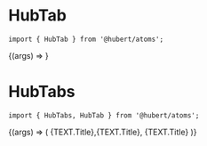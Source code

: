 
<Meta title="Design System/Atoms/HubTabs" />

# HubTab

```
import { HubTab } from '@hubert/atoms';
```

<Canvas>
  <Story name="Default" args={HubTabConfig.args} argTypes={HubTabConfig.props}>
    {(args) => <HubTab {...args} />}
  </Story>
</Canvas>

<ArgsTable story="Default" />

# HubTabs

```
import { HubTabs, HubTab } from '@hubert/atoms';
```

<Canvas>
  <Story name="Usage" args={HubTabsConfig.args} argTypes={HubTabsConfig.props}>
    {(args) => (
      <HubTabs {...args}>
        <HubTab>{TEXT.Title}</HubTab>,<HubTab>{TEXT.Title}</HubTab>,
        <HubTab>{TEXT.Title}</HubTab>
      </HubTabs>
    )}
  </Story>
</Canvas>

<ArgsTable story="Usage" />
